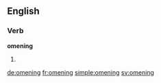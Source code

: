 ==English==

===Verb===
'''omening'''

# {{third-person singular of|omen}}

[[de:omening]]
[[fr:omening]]
[[simple:omening]]
[[sv:omening]]
